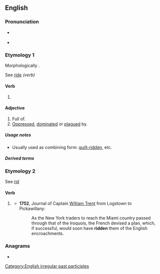 {{also|-ridden}}
==English==

===Pronunciation===
* {{a|UK|US}} {{IPA|en|/ˈɹɪdn̩/}}
* {{rhymes|en|ɪdən|s=2}}

===Etymology 1===
Morphologically {{suffix|en|ride|en}}.

See [[ride#Verb|ride]] ''(verb)''

====Verb====
{{head|en|verb form}}

# {{past participle of|en|ride|nocat=1}}

====Adjective====
{{en-adj}}

# Full of.
# [[oppress|Oppressed]], [[dominate|dominated]] or [[plague|plagued]] by.

=====Usage notes=====
* Usually used as combining form: [[guilt-ridden]], etc.

=====Derived terms=====
{{der4|en|title=Terms derived from ''ridden''
|angst-ridden
|bedridden
|book-ridden
|caste-ridden
|church-ridden
|cliché-ridden
|cloud-ridden
|conflict-ridden
|court-ridden
|crime-ridden
|crisis-ridden
|debt-ridden
|devil-ridden
|disease-ridden
|drudgery-ridden
|drug-ridden
|dust-ridden
|fever-ridden
|flea-ridden
|gout-ridden
|guilt-ridden
|hagridden
|louse-ridden
|memory-ridden
|money-ridden
|obstacle-ridden
|passion-ridden
|plague-ridden
|priest-ridden
|rat-ridden
|sleaze-ridden
|scandal-ridden
|scum-ridden
|sex-ridden
|sin-ridden
|slum-ridden
|sorrow-ridden
|storm-ridden
|strife-ridden
|violence-ridden
|war-ridden
|waste-ridden
|wormridden
}}

===Etymology 2===
See [[rid#Etymology_1|rid]]

====Verb====
{{head|en|verb form}}

# {{lb|en|archaic|rare|now|_|nonstandard}} {{past participle of|en|rid|nocat=1}}
#* '''1752''', Journal of Captain [[w:William Trent|William Trent]] from Logstown to Pickawillany:
#*: As the New York traders to reach the Miami country passed through that of the Iroquois, the French devised a plan, which, if successful, would soon have '''ridden''' them of the English encroachments.

===Anagrams===
* {{anagrams|en|a=ddeinr|Reddin|nidder|rinded}}

[[Category:English irregular past participles]]
